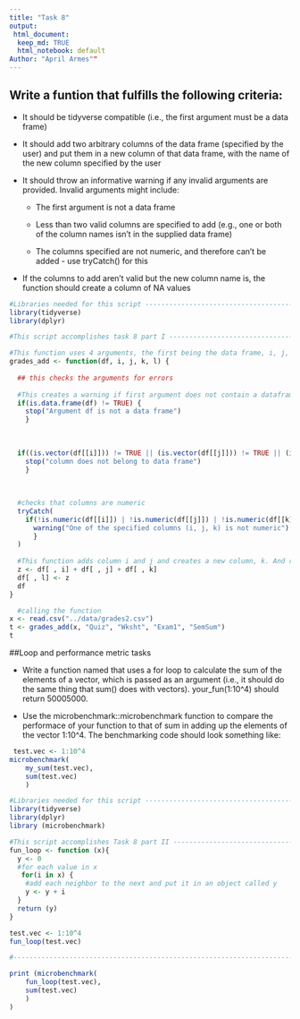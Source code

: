 ```yaml
---
title: "Task 8"
output: 
 html_document: 
  keep_md: TRUE
  html_notebook: default   
Author: "April Armes""
---
```


## Write a funtion that fulfills the following criteria: 
  * It should be tidyverse compatible (i.e., the first argument must be a data frame)
  
  * It should add two arbitrary columns of the data frame (specified by the user) and put them in a new column of that data frame, with the name of the new column specified by the user
  
  * It should throw an informative warning if any invalid arguments are provided. Invalid arguments        might include:
  
      * The first argument is not a data frame
 
      * Less than two valid columns are specified to add (e.g., one or both of the column names isn't in       the supplied data frame)
  
      * The columns specified are not numeric, and therefore can't be added - use tryCatch() for this
  
  * If the columns to add aren't valid but the new column name is, the function should create a column of NA values


```r
#Libraries needed for this script --------------------------------------------
library(tidyverse)
library(dplyr)

#This script accomplishes task 8 part I --------------------------------------

#This function uses 4 arguments, the first being the data frame, i, j, k being columns.
grades_add <- function(df, i, j, k, l) { 
  
  ## this checks the arguments for errors 
  
  #This creates a warning if first argument does not contain a dataframe 
  if(is.data.frame(df) != TRUE) {
    stop("Argument df is not a data frame")
    }
    
  
  
  if((is.vector(df[[i]])) != TRUE || (is.vector(df[[j]])) != TRUE || (is.vector(df[[k]])) != TRUE) {
    stop("column does not belong to data frame")
    }
  
  
  
  #checks that columns are numeric
  tryCatch(
    if(!is.numeric(df[[i]]) | !is.numeric(df[[j]]) | !is.numeric(df[[k]])) {
      warning("One of the specified columns (i, j, k) is not numeric")
      }
  )
  
  #This function adds column i and j and creates a new column, k. And returns final data frame 
  z <- df[ , i] + df[ , j] + df[ , k]
  df[ , l] <- z
  df
}

  #calling the function
x <- read.csv("../data/grades2.csv")
t <- grades_add(x, "Quiz", "Wksht", "Exam1", "SemSum")
t


```

##Loop and performance metric tasks

  * Write a function named that uses a for loop to calculate the sum of the elements of a vector, which is passed as an argument (i.e., it should do the same thing that sum() does with vectors). your_fun(1:10^4) should return 50005000.
  
  * Use the microbenchmark::microbenchmark function to compare the performace of your function to that of sum in adding up the elements of the vector 1:10^4. The benchmarking code should look something like:
  
```r

 test.vec <- 1:10^4
microbenchmark(
    my_sum(test.vec),
    sum(test.vec)
    )

```


```r
#Libraries needed for this script --------------------------------------------------
library(tidyverse)
library(dplyr)
library (microbenchmark)

#This script accomplishes Task 8 part II -------------------------------------------
fun_loop <- function (x){
  y <- 0
  #for each value in x 
   for(i in x) {
    #add each neighbor to the next and put it in an object called y
    y <- y + i 
  }
  return (y)
}

test.vec <- 1:10^4
fun_loop(test.vec)

#---------------------------------------------------------------------------------------

print (microbenchmark(
    fun_loop(test.vec),
    sum(test.vec)
    )
)

```

